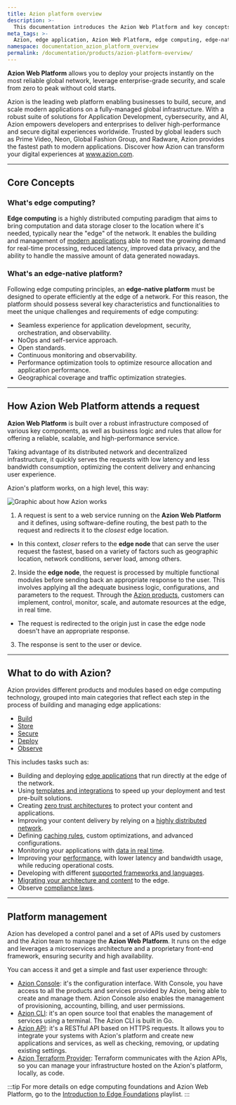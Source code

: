 ```yaml
---
title: Azion platform overview
description: >-
  This documentation introduces the Azion Web Platform and key concepts to help you better understand edge computing.
meta_tags: >-
  Azion, edge application, Azion Web Platform, edge computing, edge-native platform
namespace: documentation_azion_platform_overview
permalink: /documentation/products/azion-platform-overview/
---
```



**Azion Web Platform**  allows you to deploy your projects instantly on the most reliable global network, leverage enterprise-grade security, and scale from zero to peak without cold starts.

Azion is the leading web platform enabling businesses to build, secure, and scale modern applications on a fully-managed global infrastructure. With a robust suite of solutions for Application Development, cybersecurity, and AI, Azion empowers developers and enterprises to deliver high-performance and secure digital experiences worldwide. Trusted by global leaders such as Prime Video, Neon, Global Fashion Group, and Radware, Azion provides the fastest path to modern applications. Discover how Azion can transform your digital experiences at www.azion.com.

---

## Core Concepts

### What's edge computing?

**Edge computing** is a highly distributed computing paradigm that aims to bring computation and data storage closer to the location where it's needed, typically near the "edge" of the network. It enables the building and management of [modern applications](/en/documentation/products/guides/build/build-an-application/) able to meet the growing demand for real-time processing, reduced latency, improved data privacy, and the ability to handle the massive amount of data generated nowadays.

### What's an edge-native platform?

Following edge computing principles, an **edge-native platform** must be designed to operate efficiently at the edge of a network. For this reason, the platform should possess several key characteristics and functionalities to meet the unique challenges and requirements of edge computing:

- Seamless experience for application development, security, orchestration, and observability.
- NoOps and self-service approach.
- Open standards.
- Continuous monitoring and observability.
- Performance optimization tools to optimize resource allocation and application performance.
- Geographical coverage and traffic optimization strategies.

---

## How Azion Web Platform attends a request

**Azion Web Platform** is built over a robust infrastructure composed of various key components, as well as business logic and rules that allow for offering a reliable, scalable, and high-performance service.

Taking advantage of its distributed network and decentralized infrastructure, it quickly serves the requests with low latency and less bandwidth consumption, optimizing the content delivery and enhancing user experience. 

Azion's platform works, on a high level, this way:

![Graphic about how Azion works](/assets/docs/images/uploads/request_flow.png)

1. A request is sent to a web service running on the **Azion Web Platform** and it defines, using software-define routing, the best path to the request and redirects it to the *closest* edge location.
- In this context, *closer* refers to the **edge node** that can serve the user request the fastest, based on a variety of factors such as geographic location, network conditions, server load, among others. 
2. Inside the **edge node**, the request is processed by multiple functional modules before sending back an appropriate response to the user. This involves applying all the adequate business logic, configurations, and parameters to the request. Through the [Azion products](/en/documentation/), customers can implement, control, monitor, scale, and automate resources at the edge, in real time.
- The request is redirected to the origin just in case the edge node doesn't have an appropriate response.
3. The response is sent to the user or device.

---

## What to do with Azion?

Azion provides different products and modules based on edge computing technology, grouped into main categories that reflect each step in the process of building and managing edge applications:

- [Build](/en/documentation/products/guides/build/overview/)
- [Store](/en/documentation/products/store/overview/)
- [Secure](/en/documentation/products/secure/overview/)
- [Deploy](/en/documentation/products/deploy/overview/)
- [Observe](/en/documentation/products/observe/overview/)

This includes tasks such as:

- Building and deploying [edge applications](/en/documentation/products/build/edge-application/) that run directly at the edge of the network.
- Using [templates and integrations](/en/documentation/products/marketplace/templates-and-integrations-overview/) to speed up your deployment and test pre-built solutions.
- Creating [zero trust architectures](/en/documentation/architectures/) to protect your content and applications.
- Improving your content delivery by relying on a [highly distributed network](https://www.azion.com/en/products/our-network/).
- Defining [caching rules](/en/documentation/products/build/edge-application/edge-cache/), custom optimizations, and advanced configurations.
- Monitoring your applications with [data in real time](/en/documentation/products/observe/real-time-metrics/). 
- Improving your [performance](/en/documentation/architectures/edge-application/content-delivery/), with lower latency and bandwidth usage, while reducing operational costs.
- Developing with different [supported frameworks and languages](/en/documentation/products/build/develop-with-azion/frameworks-specific/overview/).
- [Migrating your architecture and content](/en/documentation/products/migrate-to-azion/) to the edge.
- Observe [compliance laws](https://www.azion.com/en/compliance/).

---

## Platform management

Azion has developed a control panel and a set of APIs used by customers and the Azion team to manage the **Azion Web Platform**. It runs on the edge and leverages a microservices architecture and a proprietary front-end framework, ensuring security and high availability.

You can access it and get a simple and fast user experience through:

- [Azion Console](/en/documentation/products/guides/getting-to-know-azion-console/): it's the configuration interface. With Console, you have access to all the products and services provided by Azion, being able to create and manage them. Azion Console also enables the management of provisioning, accounting, billing, and user permissions.
- [Azion CLI](/en/documentation/products/azion-cli/overview/): it's an open source tool that enables the management of services using a terminal. The Azion CLI is built in Go.
- [Azion API](https://api.azion.com/): it's a RESTful API based on HTTPS requests. It allows you to integrate your systems with Azion's platform and create new applications and services, as well as checking, removing, or updating existing settings.
- [Azion Terraform Provider](/en/documentation/products/terraform-provider/): Terraform communicates with the Azion APIs, so you can manage your infrastructure hosted on the Azion's platform, locally, as code.

:::tip
For more details on edge computing foundations and Azion Web Platform, go to the [Introduction to Edge Foundations](https://www.youtube.com/watch?v=ZBC8h-0l1FQ&list=PL02NW2s3y10N0SQ-2mWL9WN-RWHE8atMp) playlist.
:::